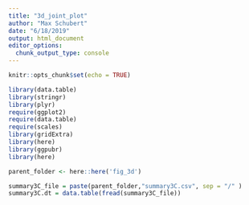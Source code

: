 ```yaml
---
title: "3d_joint_plot"
author: "Max Schubert"
date: "6/18/2019"
output: html_document
editor_options: 
  chunk_output_type: console
---
```


```r
knitr::opts_chunk$set(echo = TRUE)

library(data.table)
library(stringr)
library(plyr)
require(ggplot2)
require(data.table)
require(scales)
library(gridExtra)
library(here)
library(ggpubr)
library(here)

parent_folder <- here::here('fig_3d')

```

```r
summary3C_file = paste(parent_folder,"summary3C.csv", sep = "/" )
summary3C.dt = data.table(fread(summary3C_file))

```

```r

```


